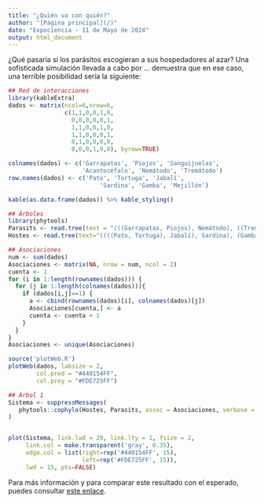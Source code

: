 ```yaml
---
title: "¿Quién va con quién?"
author: "[Página principal](/)"
date: "Expociencia - 11 de Mayo de 2024"
output: html_document
---
```


¿Qué pasaría si los parásitos escogieran a sus hospedadores al azar? Una
sofisticada simulación llevada a cabo por ... demuestra que en ese caso,
una terrible posibilidad sería la siguiente:

```r
## Red de interacciones
library(kableExtra)
dados <- matrix(ncol=6,nrow=6,
                c(1,1,0,0,1,0,
                  0,0,0,0,0,1,
                  1,1,0,0,1,0,
                  1,1,0,0,0,1,
                  0,1,0,0,0,0,
                  0,0,0,1,0,0), byrow=TRUE)

colnames(dados) <- c('Garrapatas', 'Piojos', 'Sanguijuelas',
                     'Acantocéfalo', 'Nemátodo', 'Tremátodo')
row.names(dados) <- c('Pato', 'Tortuga', 'Jabalí',
                          'Sardina', 'Gamba', 'Mejillón')

kable(as.data.frame(dados)) %>% kable_styling()

## Árboles
library(phytools)
Parasits <- read.tree(text = "(((Garrapatas, Piojos), Nemátodo), ((Tremátodo, Sanguijuelas), Acantocéfalo));")
Hostes <- read.tree(text="((((Pato, Tortuga), Jabalí), Sardina), (Gamba, Mejillón));")

## Asociaciones 
num <- sum(dados)
Asociaciones <- matrix(NA, nrow = num, ncol = 2)
cuenta <- 1
for (i in 1:length(rownames(dados))) {
  for (j in 1:length(colnames(dados))){
    if (dados[i,j]==1) {
      a <- cbind(rownames(dados)[i], colnames(dados)[j])
      Asociaciones[cuenta,] <- a
      cuenta <- cuenta + 1
    }
  }
}
Asociaciones <- unique(Asociaciones)
```

```r
source('plotWeb.R')
plotWeb(dados, labsize = 2,
        col.pred = "#440154FF",
        col.prey = "#FDE725FF")
```

```r
## Árbol 1
Sistema <- suppressMessages(
   phytools::cophylo(Hostes, Parasits, assoc = Asociaciones, verbose = FALSE)
)


plot(Sistema, link.lwd = 20, link.lty = 1, fsize = 2,
     link.col = make.transparent('gray', 0.35),
     edge.col = list(right=rep('#440154FF', 15),
                     left=rep('#FDE725FF', 15)),
     lwd = 15, pts=FALSE)
```

Para más información y para comparar este resultado con el esperado, puedes
consultar [este enlace](/).
